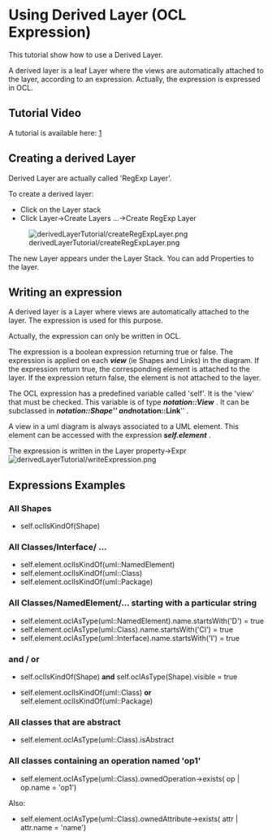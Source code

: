 = Using Derived Layer (OCL Expression) =

This tutorial show how to use a Derived Layer.

A derived layer is a leaf Layer where the views are automatically attached to 
the layer, according to an expression. Actually, the expression is expressed in OCL.

== Tutorial Video ==

A tutorial is available here:
[http://youtu.be/x6lnWwD47ZI] 

== Creating a derived Layer ==
Derived Layer are actually called 'RegExp Layer'.

To create a derived layer:

* Click on the Layer stack
* Click Layer->Create Layers ...->Create RegExp Layer


[[Image:derivedLayerTutorial/createRegExpLayer.png]]

The new Layer appears under the Layer Stack. You can add Properties to the layer.

== Writing an expression == 
A derived layer is a Layer where views are automatically attached to 
the layer. The expression is used for this purpose.

Actually, the expression can only be written in OCL.

The expression is a boolean expression returning true or false. The expression is applied on each '''''view''''' (ie Shapes and Links) in the diagram. If the expression return true, the corresponding element is attached to the layer. If the expression return false, the element is not attached to the layer.

The OCL expression has a predefined variable called 'self'. It is the 'view' that must be checked.
This variable is of type '''''notation::View''''' . It can be subclassed in '''''notation::Shape'''''  and '''''notation::Link''''' .

A view in a uml diagram is always associated to a UML element. This element can be accessed with the expression '''''self.element''''' .

The expression is written in the Layer property->Expr
[[Image:derivedLayerTutorial/writeExpression.png]]


== Expressions Examples == 

=== All Shapes  ===
* self.oclIsKindOf(Shape)

=== All Classes/Interface/ ...  ===
* self.element.oclIsKindOf(uml::NamedElement)
* self.element.oclIsKindOf(uml::Class)
* self.element.oclIsKindOf(uml::Package)

=== All Classes/NamedElement/... starting with a particular string ===
* self.element.oclAsType(uml::NamedElement).name.startsWith('D') = true
* self.element.oclAsType(uml::Class).name.startsWith('Cl') = true
* self.element.oclAsType(uml::Interface).name.startsWith('I') = true

=== and / or ===
* self.oclIsKindOf(Shape) '''and'''  self.oclAsType(Shape).visible = true 

* self.element.oclIsKindOf(uml::Class) '''or'''  self.element.oclIsKindOf(uml::Package) 
=== All classes that are abstract ===
* self.element.oclAsType(uml::Class).isAbstract

=== All classes containing an operation named 'op1' ===
* self.element.oclAsType(uml::Class).ownedOperation->exists( op | op.name = 'op1')

Also:
* self.element.oclAsType(uml::Class).ownedAttribute->exists( attr | attr.name = 'name')

